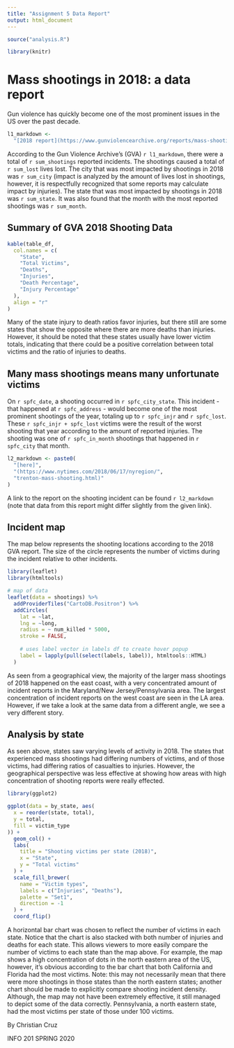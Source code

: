 ```yaml
---
title: "Assignment 5 Data Report"
output: html_document
---
```


``` r
source("analysis.R")

library(knitr)
```

# Mass shootings in 2018: a data report

Gun violence has quickly become one of the most prominent issues in the US
over the past decade.

``` r
l1_markdown <-
  "[2018 report](https://www.gunviolencearchive.org/reports/mass-shooting)"
```

According to the Gun Violence Archive's (GVA) `r l1_markdown`, there were a 
total of `r sum_shootings` reported incidents. The shootings caused a total of
`r sum_lost` lives lost. The city that was most impacted by shootings in 2018
was `r sum_city` (impact is analyzed by the amount of lives lost in shootings,
however, it is respectfully recognized that some reports may calculate impact by
injuries). The state that was most impacted by shootings in 2018 was 
`r sum_state`. It was also found that the month with the most reported shootings
was `r sum_month`.

## Summary of GVA 2018 Shooting Data

``` r
kable(table_df,
  col.names = c(
    "State",
    "Total Victims",
    "Deaths",
    "Injuries",
    "Death Percentage",
    "Injury Percentage"
  ),
  align = "r"
)
```

Many of the state injury to death ratios favor injuries, but there still are
some states that show the opposite where there are more deaths than injuries.
However, it should be noted that these states usually have lower victim totals,
indicating that there could be a positive correlation between total victims and
the ratio of injuries to deaths.

## Many mass shootings means many unfortunate victims

On `r spfc_date`, a shooting occurred in `r spfc_city_state`. This incident - that
happened at `r spfc_address` - would become one of the most prominent shootings
of the year, totaling up to `r spfc_injr` and `r spfc_lost`. These 
`r spfc_injr + spfc_lost` victims were the result of the worst shooting that 
year according to the amount of reported injuries. The shooting was one of
`r spfc_in_month` shootings that happened in `r spfc_city` that month.

``` r
l2_markdown <- paste0(
  "[here]",
  "(https://www.nytimes.com/2018/06/17/nyregion/",
  "trenton-mass-shooting.html)"
)
```

A link to the report on the shooting incident can be found `r l2_markdown`
(note that data from this report might differ slightly from the given link).

## Incident map

The map below represents the shooting locations according to the 2018 GVA
report. The size of the circle represents the number of victims during the
incident relative to other incidents.

``` r
library(leaflet)
library(htmltools)

# map of data
leaflet(data = shootings) %>%
  addProviderTiles("CartoDB.Positron") %>%
  addCircles(
    lat = ~lat,
    lng = ~long,
    radius = ~ num_killed * 5000,
    stroke = FALSE,
    
    # uses label vector in labels df to create hover popup
    label = lapply(pull(select(labels, label)), htmltools::HTML)
  )
```

As seen from a geographical view, the majority of the larger mass shootings of
2018 happened on the east coast, with a very concentrated amount of incident 
reports in the Maryland/New Jersey/Pennsylvania area. The largest concentration
of incident reports on the west coast are seen in the LA area. However, if we 
take a look at the same data from a different angle, we see a very different 
story.

## Analysis by state

As seen above, states saw varying levels of activity in 2018. The states that
experienced mass shootings had differing numbers of victims, and of those
victims, had differing ratios of casualties to injuries. However, the
geographical perspective was less effective at showing how areas with high
concentration of shooting reports were really effected.

``` r
library(ggplot2)

ggplot(data = by_state, aes(
  x = reorder(state, total),
  y = total,
  fill = victim_type
)) +
  geom_col() +
  labs(
    title = "Shooting victims per state (2018)",
    x = "State",
    y = "Total victims"
  ) +
  scale_fill_brewer(
    name = "Victim types",
    labels = c("Injuries", "Deaths"),
    palette = "Set1",
    direction = -1
  ) +
  coord_flip()
```

A horizontal bar chart was chosen to reflect the number of victims in each 
state. Notice that the chart is also stacked with both number of injuries
and deaths for each state. This allows viewers to more easily compare the
number of victims to each state than the map above. For example, the map shows
a high concentration of dots in the north eastern area of the US, however, it's
obvious according to the bar chart that both California and Florida had the 
most victims. Note: this may not necessarily mean that there were more 
shootings in those states than the north eastern states; another chart should
be made to explicitly compare shooting incident density. Although, the map may
not have been extremely effective, it still managed to depict some of the data
correctly. Pennsylvania, a north eastern state, had the most victims per state
of those under 100 victims.

By Christian Cruz

INFO 201 SPRING 2020